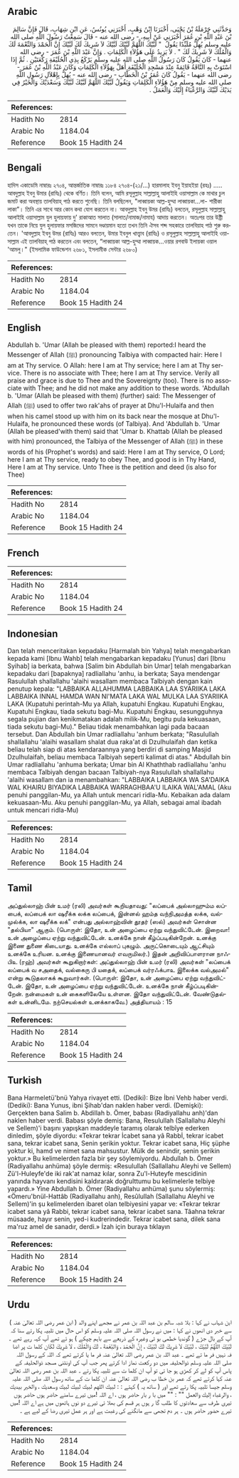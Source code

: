 ## Arabic


<div dir="rtl" lang="ar" style={{fontSize:'larger',backgroundColor:'#f8f9fa',padding:20}}>
وَحَدَّثَنِي حَرْمَلَةُ بْنُ يَحْيَى، أَخْبَرَنَا ابْنُ وَهْبٍ، أَخْبَرَنِي يُونُسُ، عَنِ ابْنِ شِهَابٍ، قَالَ فَإِنَّ سَالِمَ بْنَ عَبْدِ اللَّهِ بْنِ عُمَرَ أَخْبَرَنِي عَنْ أَبِيهِ، - رضى الله عنه - قَالَ سَمِعْتُ رَسُولَ اللَّهِ صلى الله عليه وسلم يُهِلُّ مُلَبِّدًا يَقُولُ ‏ "‏ لَبَّيْكَ اللَّهُمَّ لَبَّيْكَ لَبَّيْكَ لاَ شَرِيكَ لَكَ لَبَّيْكَ إِنَّ الْحَمْدَ وَالنِّعْمَةَ لَكَ وَالْمُلْكَ لاَ شَرِيكَ لَكَ ‏"‏ ‏.‏ لاَ يَزِيدُ عَلَى هَؤُلاَءِ الْكَلِمَاتِ ‏.‏ وَإِنَّ عَبْدَ اللَّهِ بْنَ عُمَرَ - رضى الله عنهما - كَانَ يَقُولُ كَانَ رَسُولُ اللَّهِ صلى الله عليه وسلم يَرْكَعُ بِذِي الْحُلَيْفَةِ رَكْعَتَيْنِ ‏.‏ ثُمَّ إِذَا اسْتَوَتْ بِهِ النَّاقَةُ قَائِمَةً عِنْدَ مَسْجِدِ الْحُلَيْفَةِ أَهَلَّ بِهَؤُلاَءِ الْكَلِمَاتِ وَكَانَ عَبْدُ اللَّهِ بْنُ عُمَرَ - رضى الله عنهما - يَقُولُ كَانَ عُمَرُ بْنُ الْخَطَّابِ - رضى الله عنه - يُهِلُّ بِإِهْلاَلِ رَسُولِ اللَّهِ صلى الله عليه وسلم مِنْ هَؤُلاَءِ الْكَلِمَاتِ وَيَقُولُ لَبَّيْكَ اللَّهُمَّ لَبَّيْكَ لَبَّيْكَ وَسَعْدَيْكَ وَالْخَيْرُ فِي يَدَيْكَ لَبَّيْكَ وَالرَّغْبَاءُ إِلَيْكَ وَالْعَمَلُ ‏.‏
</div>
<div style={{backgroundColor:'#f8f9fa',padding:20, marginBottom: 10}}><table> <thead> <tr> <th>References:</th> <th></th> </tr> </thead> <tbody><tr><td>Hadith No</td><td>2814</td></tr><tr><td>Arabic No</td><td>1184.04</td></tr><tr><td>Reference</td><td>Book 15 Hadith 24</td></tr></tbody></table></div>

## Bengali


<div dir="ltr" lang="bn" style={{fontSize:'larger',backgroundColor:'#f8f9fa',padding:20}}>
হাদিস একাডেমি নাম্বারঃ ২৭০৪, আন্তর্জাতিক নাম্বারঃ ১১৮৪ ২৭০৪-(২১/...) হারমালাহ ইবনু ইয়াহইয়া (রহঃ) ..... আবদুল্লাহ ইবনু উমার (রাযিঃ) থেকে বর্ণিত। তিনি বলেন, আমি রসূলুল্লাহ সাল্লাল্লাহু আলাইহি ওয়াসাল্লাম কে মাথার চুল জমাট করা অবস্থায় তালবিয়াহ্ পাঠ করতে শুনেছি। তিনি বলছিলেন, "লাব্বায়কা আল্ল-হুম্মা লাব্বায়কা...লা- শারীকা লাকা”। তিনি এর সাথে আর কোন কথা যোগ করতেন না। আবদুল্লাহ ইবনু উমর (রাযিঃ) বলতেন, রসূলুল্লাহ সাল্লাল্লাহু আলাইহি ওয়াসাল্লাম যুল হুলায়ফায় দু' রাকাআত সালাত (সালাত/নামাজ/নামায) আদায় করতেন। অতঃপর তার উষ্ট্রী যখন তাকে নিয়ে যুল হুলায়ফার মসজিদের সামনে দণ্ডায়মান হতো তখন তিনি ঐসব শব্দ সহকারে তালবিয়াহ পাঠ শুরু করতেন। 'আবদুল্লাহ ইবনু উমর (রাযিঃ) আরও বলতেন, উমার ইবনুল খাত্ত্বাব (রাযিঃ) ও রসূলুল্লাহ সাল্লাল্লাহু আলাইহি ওয়াসাল্লাম এই তালবিয়াহ্ পাঠ করতেন এবং বলতেন, “লাব্বায়কা আল্ল-হুম্মা লাব্বায়ক...ওয়ার রগবাউ ইলায়কা ওয়াল 'আমলু।" (ইসলামিক ফাউন্ডেশন ২৬৮১, ইসলামীক সেন্টার ২৬৮০)
</div>
<div style={{backgroundColor:'#f8f9fa',padding:20, marginBottom: 10}}><table> <thead> <tr> <th>References:</th> <th></th> </tr> </thead> <tbody><tr><td>Hadith No</td><td>2814</td></tr><tr><td>Arabic No</td><td>1184.04</td></tr><tr><td>Reference</td><td>Book 15 Hadith 24</td></tr></tbody></table></div>

## English


<div dir="ltr" lang="en" style={{fontSize:'larger',backgroundColor:'#f8f9fa',padding:20}}>
Abdullah b. 'Umar (Allah be pleased with them) reported:I heard the Messenger of Allah (ﷺ) pronouncing Talbiya with compacted hair: Here I am at Thy service. O Allah: here I am at Thy service; here I am at Thy service. There is no associate with Thee; here I am at Thy service. Verily all praise and grace is due to Thee and the Sovereignty (too). There is no associate with Thee; and he did not make any addition to these words. 'Abdullah b. 'Umar (Allah be pleased with them) (further) said: The Messenger of Allah (ﷺ) used to offer two rak'ahs of prayer at Dhu'l-Hulaifa and then when his camel stood up with him on its back near the mosque at Dhu'l-Hulaifa, he pronounced these words (of Talbiya). And 'Abdullah b. 'Umar (Allah be pleased'with them) said that 'Umar b. Khattab (Allah be pleased with him) pronounced, the Talbiya of the Messenger of Allah (ﷺ) in these words of his (Prophet's words) and said: Here I am at Thy service, O Lord; here I am at Thy service, ready to obey Thee, and good is in Thy Hand, Here I am at Thy service. Unto Thee is the petition and deed (is also for Thee)
</div>
<div style={{backgroundColor:'#f8f9fa',padding:20, marginBottom: 10}}><table> <thead> <tr> <th>References:</th> <th></th> </tr> </thead> <tbody><tr><td>Hadith No</td><td>2814</td></tr><tr><td>Arabic No</td><td>1184.04</td></tr><tr><td>Reference</td><td>Book 15 Hadith 24</td></tr></tbody></table></div>

## French


<div dir="ltr" lang="fr" style={{fontSize:'larger',backgroundColor:'#f8f9fa',padding:20}}>

</div>
<div style={{backgroundColor:'#f8f9fa',padding:20, marginBottom: 10}}><table> <thead> <tr> <th>References:</th> <th></th> </tr> </thead> <tbody><tr><td>Hadith No</td><td>2814</td></tr><tr><td>Arabic No</td><td>1184.04</td></tr><tr><td>Reference</td><td>Book 15 Hadith 24</td></tr></tbody></table></div>

## Indonesian


<div dir="ltr" lang="id" style={{fontSize:'larger',backgroundColor:'#f8f9fa',padding:20}}>
Dan telah menceritakan kepadaku [Harmalah bin Yahya] telah mengabarkan kepada kami [Ibnu Wahb] telah mengabarkan kepadaku [Yunus] dari [Ibnu Syihab] ia berkata, bahwa [Salim bin Abdullah bin Umar] telah mengabarkan kepadaku dari [bapaknya] radliallahu 'anhu, ia berkata; Saya mendengar Rasulullah shallallahu 'alaihi wasallam membaca Talbiyah dengan kain penutup kepala: "LABBAIKA ALLAHUMMA LABBAIKA LAA SYARIIKA LAKA LABBAIKA INNAL HAMDA WAN NI'MATA LAKA WAL MULKA LAA SYARIIKA LAKA (Kupatuhi perintah-Mu ya Allah, kupatuhi Engkau. Kupatuhi Engkau, Kupatuhi Engkau, tiada sekutu bagi-Mu. Kupatuhi Engkau, sesungguhnya segala pujian dan kenikmatakan adalah milik-Mu, begitu pula kekuasaan, tiada sekutu bagi-Mu)." Beliau tidak menambahkan lagi pada bacaan tersebut. Dan Abdullah bin Umar radliallahu 'anhum berkata; "Rasulullah shallallahu 'alaihi wasallam shalat dua raka'at di Dzulhulaifah dan ketika beliau telah siap di atas kendaraannya yang berdiri di samping Masjid Dzulhulaifah, beliau membaca Talbiyah seperti kalimat di atas." Abdullah bin Umar radliallahu 'anhuma berkata; Umar bin Al Khaththab radliallahu 'anhu membaca Talbiyah dengan bacaan Talbiyah-nya Rasulullah shallallahu 'alaihi wasallam dan ia menambahkan: "LABBAIKA LABBAIKA WA SA'DAIKA WAL KHAIRU BIYADIKA LABBAIKA WARRAGHBAA'U ILAIKA WAL'AMAL (Aku penuhi panggilan-Mu, ya Allah untuk mencari ridla-Mu. Kebaikan ada dalam kekuasaan-Mu. Aku penuhi panggilan-Mu, ya Allah, sebagai amal ibadah untuk mencari ridla-Mu)
</div>
<div style={{backgroundColor:'#f8f9fa',padding:20, marginBottom: 10}}><table> <thead> <tr> <th>References:</th> <th></th> </tr> </thead> <tbody><tr><td>Hadith No</td><td>2814</td></tr><tr><td>Arabic No</td><td>1184.04</td></tr><tr><td>Reference</td><td>Book 15 Hadith 24</td></tr></tbody></table></div>

## Tamil


<div dir="ltr" lang="ta" style={{fontSize:'larger',backgroundColor:'#f8f9fa',padding:20}}>
அப்துல்லாஹ் பின் உமர் (ரலி) அவர்கள் கூறியதாவது: "லப்பைக் அல்லாஹும்ம லப்பைக், லப்பைக் லா ஷரீக்க லக்க லப்பைக், இன்னல் ஹம்த வந்நிஅமத்த லக்க, வல்முல்க்க, லா ஷரீக்க லக்" என்பது அல்லாஹ்வின் தூதர் (ஸல்) அவர்கள் சொன்ன "தல்பியா" ஆகும். (பொருள்: இதோ, உன் அழைப்பை ஏற்று வந்துவிட்டேன். இறைவா! உன் அழைப்பை ஏற்று வந்துவிட்டேன். உனக்கே நான் கீழ்ப்படிகின்றேன். உனக்கு இணை துணை கிடையாது. உனக்கே எல்லாப் புகழும். அருட்கொடையும் ஆட்சியும் உனக்கே உரியன. உனக்கு இணையானவர் எவருமிலர்.) இதன் அறிவிப்பாளரான நாஃபிஉ (ரஹ்) அவர்கள் கூறுகிறார்கள்: அப்துல்லாஹ் பின் உமர் (ரலி) அவர்கள் "லப்பைக் லப்பைக் வ சஅதைக், வல்கைரு பி யதைக், லப்பைக் வர்ரஃக்பாஉ இலைக்க வல்அமல்" என்று கூடுதலாகக் கூறுவார்கள். (பொருள்: இதோ, உன் அழைப்பை ஏற்று வந்துவிட்டேன். இதோ, உன் அழைப்பை ஏற்று வந்துவிட்டேன். உனக்கே நான் கீழ்ப்படிகின்றேன். நன்மைகள் உன் கைகளிலேயே உள்ளன. இதோ வந்துவிட்டேன். வேண்டுதல்கள் உன்னிடமே. நற்செயல்கள் உனக்காகவே.) அத்தியாயம் : 15
</div>
<div style={{backgroundColor:'#f8f9fa',padding:20, marginBottom: 10}}><table> <thead> <tr> <th>References:</th> <th></th> </tr> </thead> <tbody><tr><td>Hadith No</td><td>2814</td></tr><tr><td>Arabic No</td><td>1184.04</td></tr><tr><td>Reference</td><td>Book 15 Hadith 24</td></tr></tbody></table></div>

## Turkish


<div dir="ltr" lang="tr" style={{fontSize:'larger',backgroundColor:'#f8f9fa',padding:20}}>
Bana Harmeletü'bnü Yahya rivayet etti. (Dediki): Bize İbni Vehb haber verdi. (Dediki): Bana Yunus, ibni Şihab'dan naklen haber verdi. (Demişki): Gerçekten bana Salim b. Abdillah b. Ömer, babası (Radiyallahu anh)'dan naklen haber verdi. Babası şöyle demiş: Bana, Resulullah (Sallallahu Aleyhi ve Sellem)'i başını yapışkan maddeyle taramış olarak telbîye ederken dinledim, şöyle diyordu: «Tekrar tekrar İcabet sana yâ Rabbİ, tekrar icabet sana, tekrar icabet sana, Senin şerikin yoktur. Tekrar icabet sana, Hiç şüphe yoktur ki, hamd ve nimet sana mahsustur. Mülk de senindir, senin şerikin yoktur.» Bu kelimelerden fazla bir şey söylemiyordu. Abdullah b. Ömer (Radiyallahu anhüma) şöyle dermiş: «Resulullah (Sallallahu Aleyhi ve Sellem) Zü'l-Huleyfe'de iki rak'at namaz kılar, sonra Zu'l-Huteyfe mescidinin yanında hayvanı kendisini kaldırarak doğrulttumu bu kelimelerle telbiye yapardı.» Yine Abdullah b. Ömer (Radiyallahu anhüma) şunu söylermiş: «Ömeru'bnül-Hattâb (Radiyallahu anh), Resûlullah (Sallallahu Aleyhi ve Sellem)'in şu kelimelerden ibaret olan telbiyesini yapar ve: «Tekrar tekrar icabet sana yâ Rabbi, tekrar icabet sana, tekrar icabet sana. Tâahna tekrar müsaade, hayır senin, yed-i kudrerindedir. Tekrar icabet sana, dilek sana ma'ruz amel de sanadır, derdi.» İzah için buraya tıklayın
</div>
<div style={{backgroundColor:'#f8f9fa',padding:20, marginBottom: 10}}><table> <thead> <tr> <th>References:</th> <th></th> </tr> </thead> <tbody><tr><td>Hadith No</td><td>2814</td></tr><tr><td>Arabic No</td><td>1184.04</td></tr><tr><td>Reference</td><td>Book 15 Hadith 24</td></tr></tbody></table></div>

## Urdu


<div dir="rtl" lang="ur" style={{fontSize:'larger',backgroundColor:'#f8f9fa',padding:20}}>
ابن شہاب نے کہا : بلا شبہ سالم بن عبد اللہ بن عمر نے مجھے اپنے والد ( ابن عمر رضی اللہ تعالیٰ عنہ ) سے خبر دی انھوں نے کہا : میں نے رسول اللہ صلی اللہ علیہ وسلم کو اس حال میں تلبیہ پکا رتے سنا کہ آپ کے بال جڑے ( گوندیا خطمی بو ٹی وغیرہ کے ذریعے سے باہم چپکے ) ہو ئے تھے آپ کہہ رہے تھے ۔ لَبَّيْكَ اللَّهُمَّ لَبَّيْكَ ، لَبَّيْكَ لاَ شَرِيكَ لَكَ لَبَّيْكَ ، إِنَّ الْحَمْدَ ، وَالنِّعْمَةَ ، لَكَ وَالْمُلْكَ ، لاَ شَرِيكَ لَكَان کلما ت پر اضا فہ نہیں فر ما تے تھے ۔ عبد اللہ بن عمر رضی اللہ تعالیٰ عنہ فر ما یا کرتے تھے کہ اللہ کے رسول اللہ صلی اللہ علیہ وسلم ذوالحلیفہ میں دو رکعت نماز ادا کرتے پھر جب آپ کی اونٹنی مسجد ذوالحلیفہ کے پاس آپ کو لے کر کھڑی ہو جا تی تو آپ ان کلما ت سے تلبیہ پکا رتے ۔ عبد اللہ بن عمر رضی اللہ تعالیٰ عنہ کہا کرتے تھے کہ عمر بن خطا ب رضی اللہ تعالیٰ عنہ ان کلما ت کے ساتھ رسول اللہ صلی اللہ علیہ وسلم جیسا تلبیہ پکا رتے تھے اور ( ساتھ یہ ) کہتے : : لبيك اللهم لبيك لبيك لبيك وسعديك ، والخير بيديك ، والرغباء إليك والعمل "" : "" میں با ر بار حاضر ہوں ، اے اللہ !میں تیرے سامنے حاضر ہوں حاضر ہوں تیری طرف سے سعادتوں کا طلب گا ر ہوں ہر قسم کی بھلا ئی تیرے دو نوں ہاتھوں میں ہے اے اللہ !میں تیرے حضور حاضر ہوں ۔ ہر دم تجھی سے مانگنے کی رغبت ہے اور ہر عمل تیری رضا کے لیے ہے ۔
</div>
<div style={{backgroundColor:'#f8f9fa',padding:20, marginBottom: 10}}><table> <thead> <tr> <th>References:</th> <th></th> </tr> </thead> <tbody><tr><td>Hadith No</td><td>2814</td></tr><tr><td>Arabic No</td><td>1184.04</td></tr><tr><td>Reference</td><td>Book 15 Hadith 24</td></tr></tbody></table></div>